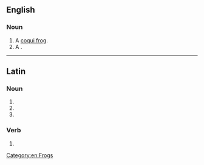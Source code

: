 {{also|coquí}}
==English==
{{wikipedia}}

===Noun===
{{en-noun}}

# A [[coqui frog]].
# A {{vern|coqui francolin}}.

[[Category:en:Frogs]]

----

==Latin==

===Noun===
{{la-noun-form|coquus}}

# {{inflection of|coquus||gen|s|lang=la}}
# {{inflection of|coquus||nom|p|lang=la}}
# {{inflection of|coquus||voc|p|lang=la}}

===Verb===
{{la-verb-form|coquī}}

# {{inflection of|coquō||pres|pasv|inf|lang=la}}